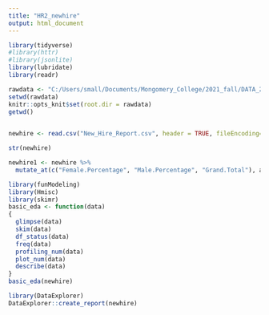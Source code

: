 ```yaml
---
title: "HR2_newhire"
output: html_document
---
```




```r

library(tidyverse)
#library(httr)
#library(jsonlite)
library(lubridate)
library(readr)   

```




```r

rawdata <- "C:/Users/small/Documents/Mongomery_College/2021_fall/DATA_205/datasets"
setwd(rawdata)
knitr::opts_knit$set(root.dir = rawdata)
getwd()
  
```


```r

newhire <- read.csv("New_Hire_Report.csv", header = TRUE, fileEncoding="UTF-8-BOM")


```

```r
str(newhire)
```




```r

newhire1 <- newhire %>% 
  mutate_at(c("Female.Percentage", "Male.Percentage", "Grand.Total"), as.numeric)

```




```r
library(funModeling) 
library(Hmisc)
library(skimr)
basic_eda <- function(data)
{
  glimpse(data)
  skim(data)
  df_status(data)
  freq(data)
  profiling_num(data)
  plot_num(data)
  describe(data)
}
basic_eda(newhire)
```


```r

library(DataExplorer)
DataExplorer::create_report(newhire)

```





